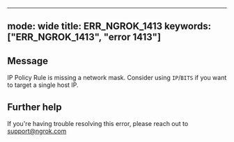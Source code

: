 
---
mode: wide
title: ERR_NGROK_1413
keywords: ["ERR_NGROK_1413", "error 1413"]
---

## Message
IP Policy Rule is missing a network mask. Consider using `IP`/`BITS` if you want to target a single host IP.




## Further help
If you're having trouble resolving this error, please reach out to [support@ngrok.com](mailto:support@ngrok.com?subject=Help%20with%20ERR_NGROK_1413)

